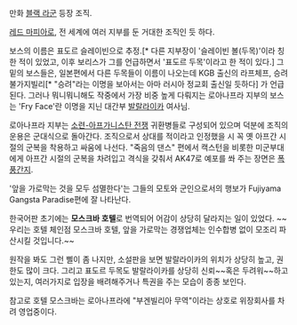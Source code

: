 만화 [[블랙 라군]] 등장 조직.

[[레드 마피아]]로, 전 세계에 여러 지부를 둔 거대한 조직인 듯 하다.

보스의 이름은 표도르 슬레이빈으로 추정.[* 다른 지부장이 '슬레이빈 볼(두목)'이라 칭한 적이 있었고, 이후 보리스가 그를 언급하면서 '표도르 두목'이라고 한 적이 있다.] 그 밑의 보스들은, 일본편에서 다른 두목들이 이름이 나오는데 KGB 출신의 라프체프, 승려 불가지빌리[* "승려"라는 이명을 보아서는 아마 러시아 정교회 출신일 듯하다] 가 언급된다. 그러나 뭐니뭐니해도 작중에서 가장 비중 높게 다뤄지는 로아나프라 지부의 보스는 'Fry Face'란 이명을 지닌 대간부 [[발랄라이카]] 여사님. 

로아나프라 지부는 [[소련-아프가니스탄 전쟁]] 귀환병들로 구성되어 있으며 덕분에 조직의 운용은 군대식으로 돌아간다. 조직으로서 상대를 적이라고 인정했을 시 꼭 옛 아프간 시절의 군복을 착용하고 싸움에 나선다. "죽음의 댄스" 편에서 캑스턴을 비롯한 미군부대에게 아프간 시절의 군복을 차려입고 격식을 갖춰서 AK47로 예포를 쏴 주는 장면은 [[폭풍간지]].

'앞을 가로막는 것을 모두 섬멸한다'는 그들의 모토와 군인으로서의 행보가 Fujiyama Gangsta Paradise편에 잘 나타난다.

한국어판 초기에는 '''모스크바 호텔'''로 번역되어 어감이 상당히 달라지는 일이 있었다. ~~우리는 호텔 체인점 모스크바 호텔, 앞을 가로막는 경쟁업체는 인수합병 없이 모조리 파산시킬 것입니다.~~

원작을 봐도 그런 삘이 좀 나지만, 소설판을 보면 발랄라이카의 위치가 상당히 높고, 권한도 많이 크다. 그리고 표도르 두목도 발랄라이카를 상당히 신뢰~~혹은 두려워~~하고 있는지, 여러가지로 입장을 배려해주거나 특권을 주는 모습이 종종 보인다.

참고로 호텔 모스크바는 로아나프라에 "부겐빌리아 무역"이라는 상호로 위장회사를 차려 영업중이다.
